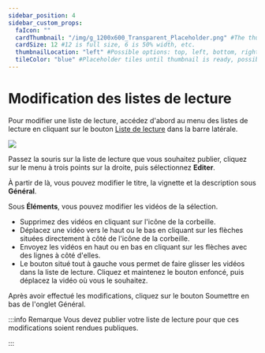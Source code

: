 ---
sidebar_position: 4
sidebar_custom_props:
  faIcon: ""
  cardThumbnail: "/img/g_1200x600_Transparent_Placeholder.png" #The thumbnail on the category card.
  cardSize: 12 #12 is full size, 6 is 50% width, etc.
  thumbnailLocation: "left" #Possible options: top, left, bottom, right, none
  tileColor: "blue" #Placeholder tiles until thumbnail is ready, possible options: blue, cream, darkpurple, lightpurple, mauve, orange, pink, none
---

# Modification des listes de lecture

Pour modifier une liste de lecture, accédez d'abord au menu des listes de lecture en cliquant sur le bouton <a href="https://odysee.com/$/playlists"><OdyseeIcon type="Playlist"/> Liste de lecture</a> dans la barre latérale.

![](/img/fr/Listedelecture.png)

Passez la souris sur la liste de lecture que vous souhaitez publier, cliquez sur le menu à trois points sur la droite, puis sélectionnez **Editer**.

À partir de là, vous pouvez modifier le titre, la vignette et la description sous **Général**.

Sous **Éléments**, vous pouvez modifier les vidéos de la sélection.

- Supprimez des vidéos en cliquant sur l'icône de la corbeille.
- Déplacez une vidéo vers le haut ou le bas en cliquant sur les flèches situées directement à côté de l'icône de la corbeille.
- Envoyez les vidéos en haut ou en bas en cliquant sur les flèches avec des lignes à côté d'elles.
- Le bouton situé tout à gauche vous permet de faire glisser les vidéos dans la liste de lecture. Cliquez et maintenez le bouton enfoncé, puis déplacez la vidéo où vous le souhaitez.

Après avoir effectué les modifications, cliquez sur le bouton <PrimaryOdyseeButton>Soumettre</PrimaryOdyseeButton> en bas de l'onglet Général.

:::info Remarque 
Vous devez publier votre liste de lecture pour que ces modifications soient rendues publiques.

:::
